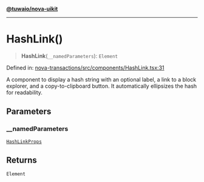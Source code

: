 [**@tuwaio/nova-uikit**](../../../README.md)

***

# HashLink()

> **HashLink**(`__namedParameters`): `Element`

Defined in: [nova-transactions/src/components/HashLink.tsx:31](https://github.com/TuwaIO/nova-uikit/blob/0f098f99a286cd51d21eb8dee167e935819b4f4d/packages/nova-transactions/src/components/HashLink.tsx#L31)

A component to display a hash string with an optional label, a link to a block explorer,
and a copy-to-clipboard button. It automatically ellipsizes the hash for readability.

## Parameters

### \_\_namedParameters

[`HashLinkProps`](../type-aliases/HashLinkProps.md)

## Returns

`Element`
